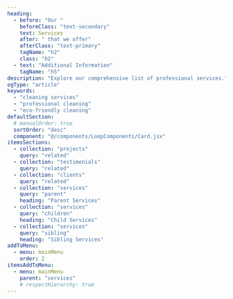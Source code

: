 ```yaml
---
heading:
  - before: "Our "
    beforeClass: "text-secondary"
    text: Services
    after: " that we offer"
    afterClass: "text-primary"
    tagName: "h2"
    class: "h2"
  - text: "Additional Information"
    tagName: "h5"
description: "Explore our comprehensive list of professional services."
ogType: "article"
keywords:
  - "cleaning services"
  - "professional cleaning"
  - "eco-friendly cleaning"
defaultSection:
  # manualOrder: true
  sortOrder: "desc"
  component: "@/components/LoopComponents/Card.jsx"
itemsSections:
  - collection: "projects"
    query: "related"
  - collection: "testimonials"
    query: "related"
  - collection: "clients"
    query: "related"
  - collection: "services"
    query: "parent"
    heading: "Parent Services"
  - collection: "services"
    query: "children"
    heading: "Child Services"
  - collection: "services"
    query: "sibling"
    heading: "Sibling Services"
addToMenu:
  - menu: mainMenu
    order: 2
itemsAddToMenu:
  - menu: mainMenu
    parent: "services"
    # respectHierarchy: true
---
```


<Section collection="services" query="getAll" />

<Section
  collection="projects"
  query="related"
  heading="Related Projects"
/>

<Section
  collection="testimonials"
  query="related"
  heading="Client Testimonials"
/>

<Section
  collection="clients"
  query="related"
/>